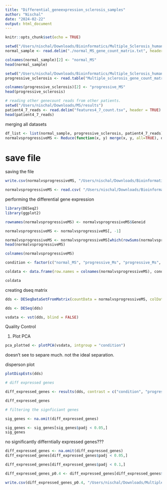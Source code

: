 ```yaml
---
title: "Differential_geneexpression_sclerosis_samples"
author: "Nischal"
date: "2024-02-22"
output: html_document
---
```


```r
knitr::opts_chunk$set(echo = TRUE)
```


```r
setwd("/Users/nischal/Downloads/Bioinformatics/Multiple_Sclerosis_human/results")
normal_sample <- read.delim("./normal_MS_gene_count_matrix.txt", header = TRUE)
```

```r
colnames(normal_sample)[2] <- "normal_MS"
head(normal_sample)

```

```r
setwd("/Users/nischal/Downloads/Bioinformatics/Multiple_Sclerosis_human/results")
progressive_sclerosis <- read.table("Multiple_sclerosis_gene_count_matrix.txt", header = TRUE, row.names = NULL, sep = "\t")
```

```r
colnames(progressive_sclerosis)[2] <- "progressive_MS"
head(progressive_sclerosis)
```
```r
# reading other genecount reads from other patients.
setwd("/Users/nischal/Downloads/MS/results")
patient4_7_reads <- read.delim("features4_7_count.tsv", header = TRUE)
head(patient4_7_reads)
```
merging all datasets

```r
df_list <- list(normal_sample, progressive_sclerosis, patient4_7_reads)
normalvsprogressiveMS <- Reduce(function(x, y) merge(x, y, all=TRUE), df_list)
```

# save file

saving the file

```r

write.csv(normalvsprogressiveMS, "/Users/nischal/Downloads/Bioinformatics/Multiple_Sclerosis_human/results/normal_progressive_MS_gene_count_5patients.tsv", row.names = FALSE)
```

```r
normalvsprogressiveMS <- read.csv( "/Users/nischal/Downloads/Bioinformatics/Multiple_Sclerosis_human/results/normal_progressive_MS_gene_count_5patients.tsv", header = TRUE)
```
performing the differential gene expression

```r
library(DESeq2)
library(ggplot2)
```

```r
rownames(normalvsprogressiveMS) <- normalvsprogressiveMS$Geneid

normalvsprogressiveMS <- normalvsprogressiveMS[, -1]
```
```r
normalvsprogressiveMS <- normalvsprogressiveMS[which(rowSums(normalvsprogressiveMS) >50), ]
head(normalvsprogressiveMS)
```


```r
colnames(normalvsprogressiveMS)
```
```r
condition <- factor(c("normal_MS", "progressive_Ms", "progressive_Ms", "progressive_Ms", "normal_MS", "progressive_Ms", "normal_MS", "progressive_Ms", "normal_MS", "normal_MS"))
```

  
```r
coldata <- data.frame(row.names = colnames(normalvsprogressiveMS), condition)
```

```r
coldata
```

creating dseq matrix

```r
dds <- DESeqDataSetFromMatrix(countData = normalvsprogressiveMS, colData = coldata, design = ~condition)
```

```r
dds <- DESeq(dds)
```

```r
vsdata <- vst(dds, blind = FALSE)
```

Quality Control

1. Plot PCA

```r
pca_plotted <- plotPCA(vsdata, intgroup = "condition")
```

doesn't see to separe much. not the ideal separation.

disperson plot
```r
plotDispEsts(dds)
```


```r
# diff expressed genes

diff_expressed_genes <- results(dds, contrast = c("condition", "progressive_Ms", "normal_MS"))
```

```r
diff_expressed_genes
```

```r
# filtering the signficiant genes

sig_genes <- na.omit(diff_expressed_genes)

```

```r
sig_genes <- sig_genes[sig_genes$padj < 0.05,]
sig_genes
```

no significantly differntially expressed genes???

```r
diff_expressed_genes <- na.omit(diff_expressed_genes)
diff_expressed_genes[diff_expressed_genes$padj < 0.05,]
```

```r
diff_expressed_genes[diff_expressed_genes$padj < 0.1,]
```


```r
diff_expressed_genes_p0.4 <- diff_expressed_genes[diff_expressed_genes$padj < 0.4,]
```

```r
write.csv(diff_expressed_genes_p0.4, "/Users/nischal/Downloads/Multiple_Sclerosis_human/results/not_so_diff_exp_genes_p0.4", row.names = TRUE)
```
